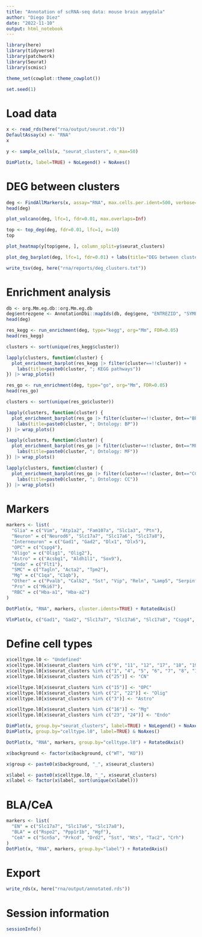 ```yaml
---
title: "Annotation of scRNA-seq data: mouse brain amygdala"
author: "Diego Diez"
date: "2022-11-10"
output: html_notebook
---
```


```r
library(here)
library(tidyverse)
library(patchwork)
library(Seurat)
library(scmisc)

theme_set(cowplot::theme_cowplot())

set.seed(1)
```

# Load data

```r
x <- read_rds(here("rna/output/seurat.rds"))
DefaultAssay(x) <- "RNA"
x
```

```r
y <- sample_cells(x, "seurat_clusters", n_max=50)
```

```r
DimPlot(x, label=TRUE) + NoLegend() + NoAxes()
```

# DEG between clusters

```r
deg <- FindAllMarkers(x, assay="RNA", max.cells.per.ident=500, verbose=FALSE)
head(deg)
```

```r
plot_volcano(deg, lfc=1, fdr=0.01, max.overlaps=Inf)
```

```r
top <- top_deg(deg, fdr=0.01, lfc=1, n=10)
top
```

```r
plot_heatmap(y[top$gene, ], column_split=y$seurat_clusters)
```

```r
plot_deg_barplot(deg, lfc=1, fdr=0.01) + labs(title="DEG between clusters", subtitle="FDR<0.01\nLFC=1")
```

```r
write_tsv(deg, here("rna/reports/deg_clusters.txt"))
```

# Enrichment analysis

```r
db <- org.Mm.eg.db::org.Mm.eg.db
deg$entrezgene <- AnnotationDbi::mapIds(db, deg$gene, "ENTREZID", "SYMBOL")
head(deg)
```

```r
res_kegg <- run_enrichment(deg, type="kegg", org="Mm", FDR=0.05)
head(res_kegg)
```

```r
clusters <- sort(unique(res_kegg$cluster))

lapply(clusters, function(cluster) {
  plot_enrichment_barplot(res_kegg |> filter(cluster==!!cluster)) +
    labs(title=paste0(cluster, "; KEGG pathways"))
}) |> wrap_plots()
```

```r
res_go <- run_enrichment(deg, type="go", org="Mm", FDR=0.05)
head(res_go)
```

```r
clusters <- sort(unique(res_go$cluster))

lapply(clusters, function(cluster) {
  plot_enrichment_barplot(res_go |> filter(cluster==!!cluster, Ont=="BP")) +
    labs(title=paste0(cluster, "; Ontology: BP"))
}) |> wrap_plots()

lapply(clusters, function(cluster) {
  plot_enrichment_barplot(res_go |> filter(cluster==!!cluster, Ont=="MF"))+
    labs(title=paste0(cluster, "; Ontology: MF"))
}) |> wrap_plots()

lapply(clusters, function(cluster) {
  plot_enrichment_barplot(res_go |> filter(cluster==!!cluster, Ont=="CC"))+
    labs(title=paste0(cluster, "; Ontology: CC"))
}) |> wrap_plots()
```

# Markers

```r
markers <- list(
  "Glia" = c("Vim", "Atp1a2", "Fam107a", "Slc1a3", "Ptn"),
  "Neuron" = c("Neurod6", "Slc17a7", "Slc17a6", "Slc17a8"),
  "Interneuron" = c("Gad1", "Gad2", "Dlx1", "Dlx5"),
  "OPC" = c("Cspg4"),
  "Oligo" = c("Olig1", "Olig2"),
  "Astro" = c("Acsbg1", "Aldh1l1", "Sox9"),
  "Endo" = c("Flt1"),
  "SMC" = c("Tagln", "Acta2", "Tpm2"),
  "Mg" = c("C1qa", "C1qb"),
  "Other" = c("Pvalb", "Calb2", "Sst", "Vip", "Reln", "Lamp5", "Serpinf1", "Sncg", "Nos1", "Cck", "Htr3a"),
  "Pro" = c("Mki67"),
  "RBC" = c("Hba-a1", "Hba-a2")
)
```

```r
DotPlot(x, "RNA", markers, cluster.idents=TRUE) + RotatedAxis()
```

```r
VlnPlot(x, c("Gad1", "Gad2", "Slc17a7", "Slc17a6", "Slc17a8", "Cspg4", "Olig1", "Acsbg1", "C1qa", "Flt1", "Sema6d", "Plxna4"), stack=TRUE, flip=TRUE) + NoLegend()
```

# Define cell types

```r
x$celltype.l0 <- "Undefined"
x$celltype.l0[x$seurat_clusters %in% c("9", "11", "12", "17", "18", "19", "20", "21")] <- "EN"
x$celltype.l0[x$seurat_clusters %in% c("1", "4", "5", "6", "7", "8", "10", "13", "14")] <- "IN"
x$celltype.l0[x$seurat_clusters %in% c("25")] <- "CN"

x$celltype.l0[x$seurat_clusters %in% c("15")] <- "OPC"
x$celltype.l0[x$seurat_clusters %in% c("2", "22")] <- "Olig"
x$celltype.l0[x$seurat_clusters %in% c("3")] <- "Astro"

x$celltype.l0[x$seurat_clusters %in% c("16")] <- "Mg"
x$celltype.l0[x$seurat_clusters %in% c("23", "24")] <- "Endo"

DimPlot(x, group.by="seurat_clusters", label=TRUE) + NoLegend() + NoAxes()
DimPlot(x, group.by="celltype.l0", label=TRUE) & NoAxes()
```

```r
DotPlot(x, "RNA", markers, group.by="celltype.l0") + RotatedAxis()
```

```r
x$background <- factor(x$background, c("WT", "KO"))

x$group <- paste0(x$background, "_", x$seurat_clusters)

x$label <- paste0(x$celltype.l0, "_", x$seurat_clusters)
x$label <- factor(x$label, sort(unique(x$label)))
```

# BLA/CeA

```r
markers <- list(
  "EN" = c("Slc17a7", "Slc17a6", "Slc17a8"),
  "BLA" = c("Rspo2", "Ppp1r1b", "Hgf"),
  "CeA" = c("Scn5a", "Prkcd", "Drd2", "Sst", "Nts", "Tac2", "Crh")
)
DotPlot(x, "RNA", markers, group.by="label") + RotatedAxis()
```

# Export

```r
write_rds(x, here("rna/output/annotated.rds"))
```

# Session information

```r
sessionInfo()
```
